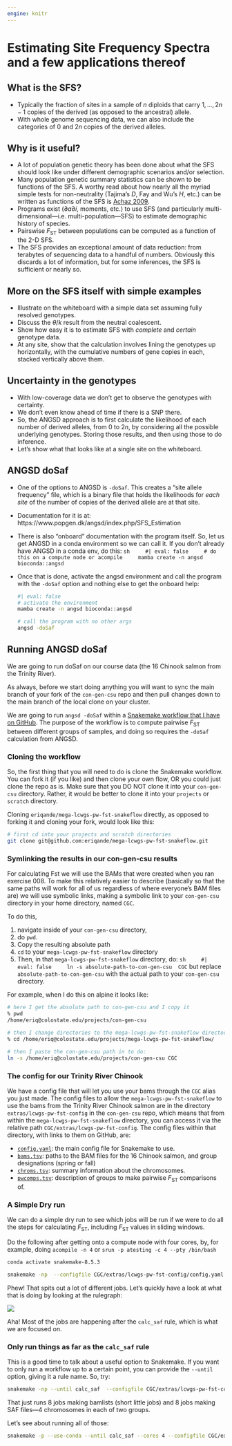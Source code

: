 ```yaml
---
engine: knitr
---
```


# Estimating Site Frequency Spectra and a few applications thereof {#sfs-fst}


## What is the SFS?

-   Typically the fraction of sites in a sample of $n$ diploids that carry
    $1, \ldots, 2n-1$ copies of the derived (as opposed to the ancestral)
    allele.
-   With whole genome sequencing data, we can also include the categories of
    0 and $2n$ copies of the derived alleles.    


## Why is it useful?

-   A lot of population genetic theory has been done about what the SFS should
    look like under different demographic scenarios and/or selection.
-   Many population genetic summary statistics can be shown to be functions of
    the SFS.  A worthy read about how nearly all the myriad simple tests for
    non-neutrality (Tajima's $D$, Fay and Wu's $H$, etc.) can be written as
    functions of the SFS is [Achaz 2009](https://academic.oup.com/genetics/article/183/1/249/6063201).
-   Programs exist ($\partial a \partial i$, moments, etc.) to use SFS (and particularly
    multi-dimensional---i.e. multi-population---SFS) to estimate demographic history
    of species.
-   Pairswise $F_\mathrm{ST}$ between populations can be computed as a function of the 2-D SFS.
-   The SFS provides an exceptional amount of data reduction: from terabytes of sequencing
    data to a handful of numbers.  Obviously this discards a lot of information, but
    for some inferences, the SFS is sufficient or nearly so.


## More on the SFS itself with simple examples

-   Illustrate on the whiteboard with a simple data set assuming fully resolved genotypes.
-   Discuss the $\theta/k$ result from the neutral coalescent.  
-   Show how easy it is to estimate SFS with _complete_ and _certain_ genotype data.
-   At any site, show that the calculation involves lining the
    genotypes up horizontally, with the cumulative numbers of gene copies in each,
    stacked vertically above them.


## Uncertainty in the genotypes

-   With low-coverage data we don't get to observe the genotypes with certainty.
-   We don't even know ahead of time if there is a SNP there.
-   So, the ANGSD approach is to first calculate the likelihood of each number of derived alleles,
    from $0$ to $2n$, by considering all the possible underlying genotypes. Storing those
    results, and then using those to do inference.  
-   Let's show what that looks like at a single site on the whiteboard.

## ANGSD doSaf

-   One of the options to ANGSD is `-doSaf`.  This creates a "site allele frequency"
    file, which is a binary file that holds the likelihoods for _each site_ of the
    number of copies of the derived allele are at that site.
-   Documentation for it is at: https://www.popgen.dk/angsd/index.php/SFS_Estimation
-   There is also "onboard" documentation with the program itself.  So, let us get
    ANGSD in a conda environment so we can call it.  If you don't already have ANGSD
    in a conda env, do this:
    ```sh
    #| eval: false
    # do this on a compute node or acompile
    mamba create -n angsd bioconda::angsd
    ```
-   Once that is done, activate the angsd environment and call the program
    with the `-doSaf` option and nothing else to get the onboard help:
    ```sh
    #| eval: false
    # activate the environment
    mamba create -n angsd bioconda::angsd
    
    # call the program with no other args
    angsd -doSaf
    ```



## Running ANGSD doSaf

We are going to run doSaf on our course data (the 16 Chinook salmon
from the Trinity River).  

As always, before we start doing anything you will want to sync the main branch of your
fork of the `con-gen-csu` repo and then pull changes down to the main branch of the 
local clone on your cluster.

We are going to run `angsd -doSaf` within a
[Snakemake workflow that I have on GitHub](https://github.com/eriqande/mega-lcwgs-pw-fst-snakeflow).
The purpose of the workflow is to compute pairwise $F_\mathrm{ST}$ between
different groups of samples, and doing so requires the `-doSaf` calculation from
ANGSD.  

### Cloning the workflow

So, the first thing that you will need to do is clone the
Snakemake workflow.  You can fork it (if you like) and then clone your
own flow, OR you could just clone the repo as is.  Make sure that you
DO NOT clone it into your `con-gen-csu` directory. Rather, it would
be better to clone it into your `projects` or `scratch` directory.

Cloning `eriqande/mega-lcwgs-pw-fst-snakeflow` directly, as opposed to
forking it and cloning your fork, would look like this:
```sh
# first cd into your projects and scratch directories
git clone git@github.com:eriqande/mega-lcwgs-pw-fst-snakeflow.git
```

### Symlinking the results in our con-gen-csu results

For calculating Fst we will use the BAMs that were created when you
ran exercise 008.  To make this relatively easier to describe (basically
so that the same paths will work for all of us regardless of where
everyone's BAM files are) we will use symbolic links, making a
symbolic link to your `con-gen-csu` directory in your home directory,
named `CGC`.

To do this, 

1.  navigate inside of your `con-gen-csu` directory,
2.  do `pwd`.  
3.  Copy the resulting absolute path
4.  `cd` to your `mega-lcwgs-pw-fst-snakeflow` directory
5.  Then, in that `mega-lcwgs-pw-fst-snakeflow` directory, do:
    ```sh
    #| eval: false
    ln -s absolute-path-to-con-gen-csu  CGC
    ```
    but replace `absolute-path-to-con-gen-csu` with the actual path to
    your `con-gen-csu` directory.


For example, when I do this on alpine it looks like:
```sh
# here I get the absolute path to con-gen-csu and I copy it
% pwd
/home/eriq@colostate.edu/projects/con-gen-csu

# then I change directories to the mega-lcwgs-pw-fst-snakeflow directory
% cd /home/eriq@colostate.edu/projects/mega-lcwgs-pw-fst-snakeflow/
 
# then I paste the con-gen-csu path in to do:
ln -s /home/eriq@colostate.edu/projects/con-gen-csu CGC
```

### The config for our Trinity River Chinook

We have a config file that will let you use your bams through
the `CGC` alias you just made.  The config files to allow
the `mega-lcwgs-pw-fst-snakeflow` to use the bams from the Trinity
River Chinook salmon are in the directory `extras/lcwgs-pw-fst-config`
in the `con-gen-csu` repo, which means that from within the
`mega-lcwgs-pw-fst-snakeflow` directory, you can access it via the
relative path `CGC/extras/lcwgs-pw-fst-config`.  The config files within
that directory, with links to them on GitHub, are:

- [`config.yaml`](https://github.com/eriqande/con-gen-csu/blob/main/extras/lcwgs-pw-fst-config/config.yaml): the main config file for Snakemake to use.
- [`bams.tsv`](https://github.com/eriqande/con-gen-csu/blob/main/extras/lcwgs-pw-fst-config/bams.tsv): paths to the BAM files for the 16 Chinook salmon, and group designations (spring or fall)
- [`chroms.tsv`](https://github.com/eriqande/con-gen-csu/blob/main/extras/lcwgs-pw-fst-config/chroms.tsv): summary information about the chromosomes.
- [`pwcomps.tsv`](https://github.com/eriqande/con-gen-csu/blob/main/extras/lcwgs-pw-fst-config/pwcomps.tsv): description of groups to make pairwise $F_\mathrm{ST}$ comparisons of.

### A Simple Dry run

We can do a simple dry run to see which jobs will be run if we were to do all the
steps for calculating $F_\mathrm{ST}$, including $F_\mathrm{ST}$ values in sliding windows.

Do the following after getting onto a compute node with four cores, by, for example,
doing `acompile -n 4` or `srun -p atesting -c 4 --pty /bin/bash` 
```.sh
conda activate snakemake-8.5.3

snakemake -np  --configfile CGC/extras/lcwgs-pw-fst-config/config.yaml
```

Phew!  That spits out a lot of different jobs.  Let's quickly have a look
at what that is doing by looking at the rulegraph:

![](./figs/lcwgs-pw-rulegraph.svg)

Aha!  Most of the jobs are happening after the `calc_saf` rule, which is what
we are focused on.  

### Only run things as far as the `calc_saf` rule

This is a good time to talk about a useful option to Snakemake.  If you want
to only run a workflow up to a certain point, you can provide the `--until` 
option, giving it a rule name. So, try:
```.sh
snakemake -np --until calc_saf  --configfile CGC/extras/lcwgs-pw-fst-config/config.yaml
```

That just runs 8 jobs making bamlists (short little jobs) and 8 jobs making
SAF files---4 chromosomes in each of two groups.

Let's see about running all of those:
```.sh
snakemake -p --use-conda --until calc_saf --cores 4 --configfile CGC/extras/lcwgs-pw-fst-config/config.yaml
```